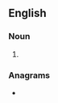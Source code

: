 ==English==

===Noun===
{{head|en|noun form}}

# {{plural of|aboma|lang=en}}

===Anagrams===
* {{anagrams|en|a=aabmos|Obamas}}